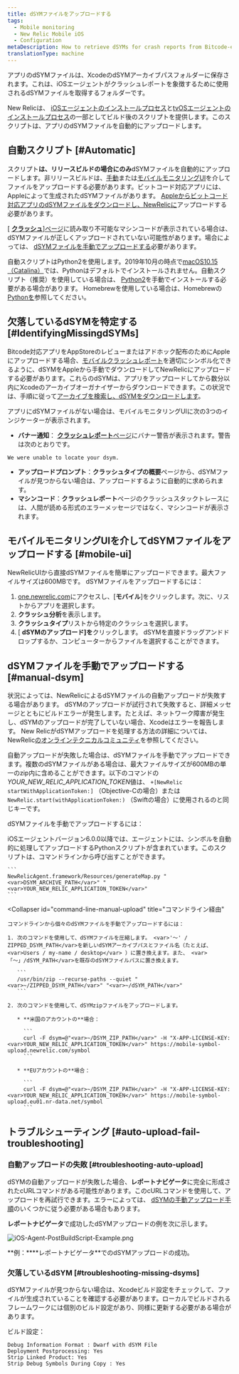 ```yaml
---
title: dSYMファイルをアップロードする
tags:
  - Mobile monitoring
  - New Relic Mobile iOS
  - Configuration
metaDescription: How to retrieve dSYMs for crash reports from Bitcode-enabled iOS apps monitored with New Relic mobile monitoring.
translationType: machine
---
```



アプリのdSYMファイルは、XcodeのdSYMアーカイブパスフォルダーに保存されます。これは、iOSエージェントがクラッシュレポートを象徴するために使用されるdSYMファイルを取得するフォルダーです。

New Relicは、 [iOSエージェントのインストールプロセス](/docs/mobile-monitoring/mobile-monitoring-installation/getting-started/ios-installation-configuration)と[tvOSエージェントのインストールプロセス](/docs/mobile-monitoring/new-relic-mobile-ios/get-started/tvos-installation-configuration)の一部としてビルド後のスクリプトを提供します。このスクリプトは、アプリのdSYMファイルを自動的にアップロードします。

## 自動スクリプト [#Automatic]

スクリプト**は、リリースビルドの場合にのみ**dSYMファイルを自動的にアップロードします。非リリースビルドは、[手動](#manual-dsym)または[モバイルモニタリングUI](#mobile-ui)を介してファイルをアップロードする必要があります。ビットコード対応アプリには、Appleによって生成されたdSYMファイルがあります。 [Appleからビットコード対応アプリのdSYMファイルをダウンロードし、NewRelicに](/docs/mobile-monitoring/new-relic-mobile-ios/install-configure/retrieve-upload-dsyms-bitcode-enabled-apps)アップロードする必要があります。

\[ [**クラッシュ**\]ページ](/docs/mobile-monitoring/mobile-monitoring-ui/crashes/mobile-apps-crashes-dashboard)に読み取り不可能なマシンコードが表示されている場合は、dSYMファイルが正しくアップロードされていない可能性があります。場合によっては、 [dSYMファイルを手動でアップロードする](#manual-dsym)必要があります。

自動スクリプトはPython2を使用します。2019年10月の時点で[macOS10.15（Catalina）](https://developer.apple.com/documentation/macos_release_notes/macos_catalina_10_15_beta_10_release_notes#3318248)では、Pythonはデフォルトでインストールされません。自動スクリプト（推奨）を使用している場合は、 [Python2](https://www.python.org/downloads/mac-osx/)を手動でインストールする必要がある場合があります。 Homebrewを使用している場合は、Homebrewの[Pythonを](https://docs.brew.sh/Homebrew-and-Python)参照してください。

## 欠落しているdSYMを特定する [#IdentifyingMissingdSYMs]

Bitcode対応アプリをAppStoreのレビューまたはアドホック配布のためにAppleにアップロードする場合、[モバイルクラッシュレポート](/docs/mobile-monitoring/new-relic-mobile/getting-started/ios-agent-crash-reporting)を適切にシンボル化できるように、dSYMをAppleから手動でダウンロードしてNewRelicにアップロードする必要があります。これらのdSYMは、アプリをアップロードしてから数分以内にXcodeのアーカイブオーガナイザーからダウンロードできます。この状況では、手順に従って[アーカイブを検索し、dSYMをダウンロードします](#Archive)。

アプリにdSYMファイルがない場合は、モバイルモニタリングUIに次の3つのインジケーターが表示されます。

* **バナー通知**： [**クラッシュレポート**ページ](/docs/mobile-monitoring/mobile-monitoring-ui/crashes/mobile-apps-crash-report-dashboard)にバナー警告が表示されます。警告は次のとおりです。

```
We were unable to locate your dsym.
```

* **アップロードプロンプト**：**クラッシュタイプの概要**ページから、dSYMファイルが見つからない場合は、アップロードするように自動的に求められます。
* **マシンコード**：**クラッシュレポート**ページのクラッシュスタックトレースには、人間が読める形式のエラーメッセージではなく、マシンコードが表示されます。

## モバイルモニタリングUIを介してdSYMファイルをアップロードする [#mobile-ui]

NewRelicUIから直接dSYMファイルを簡単にアップロードできます。最大ファイルサイズは600MBです。 dSYMファイルをアップロードするには：

1. [one.newrelic.com](https://one.newrelic.com)にアクセスし、\[**モバイル**]をクリックします。次に、リストからアプリを選択します。
2. **クラッシュ分析**を表示します。
3. **クラッシュタイプ**リストから特定のクラッシュを選択します。
4. \[ **dSYMのアップロード]を**クリックします。 dSYMを直接ドラッグアンドドロップするか、コンピューターからファイルを選択することができます。

## dSYMファイルを手動でアップロードする [#manual-dsym]

状況によっては、NewRelicによるdSYMファイルの自動アップロードが失敗する場合があります。 dSYMのアップロードが試行されて失敗すると、詳細メッセージとともにビルドエラーが発生します。たとえば、ネットワーク障害が発生し、dSYMのアップロードが完了していない場合、Xcodeはエラーを報告します。 New RelicがdSYMアップロードを処理する方法の詳細については、NewRelic[のオンラインテクニカルコミュニティ](https://discuss.newrelic.com/t/relic-solution-ios-dsym-upload-deep-dive/42513)を参照してください。

自動アップロードが失敗した場合は、dSYMファイルを手動でアップロードできます。複数のdSYMファイルがある場合は、最大ファイルサイズが600MBの単一のzip内に含めることができます。以下のコマンドの<var>YOUR_NEW_RELIC_APPLICATION_TOKEN</var>値は、 `+[NewRelic startWithApplicationToken:]` （Objective-Cの場合）または`NewRelic.start(withApplicationToken:)` （Swiftの場合）に使用されるのと同じキーです。

dSYMファイルを手動でアップロードするには：

<CollapserGroup>
  <Collapser
    id="python-manual-upload"
    title="Pythonスクリプト経由（エージェントバージョン6.0.0以降）"
  >
    iOSエージェントバージョン6.0.0以降では、エージェントには、シンボルを自動的に処理してアップロードするPythonスクリプトが含まれています。このスクリプトは、コマンドラインから呼び出すことができます。

    ```
    NewRelicAgent.framework/Resources/generateMap.py "<var>DSYM_ARCHIVE_PATH</var>" "<var>YOUR_NEW_RELIC_APPLICATION_TOKEN</var>"
    ```
  </Collapser>

  <Collapser
    id="command-line-manual-upload"
    title="コマンドライン経由"
  >
    コマンドラインから個々のdSYMファイルを手動でアップロードするには：

    1. 次のコマンドを使用して、dSYMファイルを圧縮します。 <var>'〜' / ZIPPED_DSYM_PATH</var>を新しいdSYMアーカイブパスとファイル名（たとえば、 <var>Users / my-name / desktop</var> ）に置き換えます。また、 <var>「〜」/dSYM_PATH</var>を既存のdSYMファイルパスに置き換えます。

       ```
       /usr/bin/zip --recurse-paths --quiet "<var>~/ZIPPED_DSYM_PATH</var>" "<var>~/dSYM_PATH</var>"
       ```

    2. 次のコマンドを使用して、dSYMzipファイルをアップロードします。

       * **米国のアカウントの**場合：

         ```
         curl -F dsym=@"<var>~/DSYM_ZIP_PATH</var>" -H "X-APP-LICENSE-KEY: <var>YOUR_NEW_RELIC_APPLICATION_TOKEN</var>" https://mobile-symbol-upload.newrelic.com/symbol
         ```

       * **EUアカウントの**場合：

         ```
         curl -F dsym=@"<var>~/DSYM_ZIP_PATH</var>" -H "X-APP-LICENSE-KEY: <var>YOUR_NEW_RELIC_APPLICATION_TOKEN</var>" https://mobile-symbol-upload.eu01.nr-data.net/symbol
         ```
  </Collapser>
</CollapserGroup>

## トラブルシューティング [#auto-upload-fail-troubleshooting]

### 自動アップロードの失敗 [#troubleshooting-auto-upload]

dSYMの自動アップロードが失敗した場合、**レポートナビゲータ**に完全に形成されたcURLコマンドがある可能性があります。このcURLコマンドを使用して、アップロードを再試行できます。エラーによっては、 [dSYMの手動アップロード手順](#manual-dsym)のいくつかに従う必要がある場合もあります。

**レポートナビゲータ**で成功したdSYMアップロードの例を次に示します。

<img
  title="iOS-Agent-PostBuildScript-Example.png"
  alt="iOS-Agent-PostBuildScript-Example.png"
  src={screenShot20140923At113035Am0}
/>

<figcaption>
  **例：****レポートナビゲータ**でのdSYMアップロードの成功。
</figcaption>

### 欠落しているdSYM [#troubleshooting-missing-dsyms]

dSYMファイルが見つからない場合は、Xcodeビルド設定をチェックして、ファイルが生成されていることを確認する必要があります。ローカルでビルドされるフレームワークには個別のビルド設定があり、同様に更新する必要がある場合があります。

ビルド設定：

```
Debug Information Format : Dwarf with dSYM File
Deployment Postprocessing: Yes
Strip Linked Product: Yes
Strip Debug Symbols During Copy : Yes
```